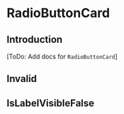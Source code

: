 

<Meta of={stories} />

# RadioButtonCard

<Canvas of={stories.Default} />

## Introduction

[ToDo: Add docs for `RadioButtonCard`]

## Invalid

<Canvas of={stories.Invalid} />

## IsLabelVisibleFalse

<Canvas of={stories.IsLabelVisibleFalse} />
